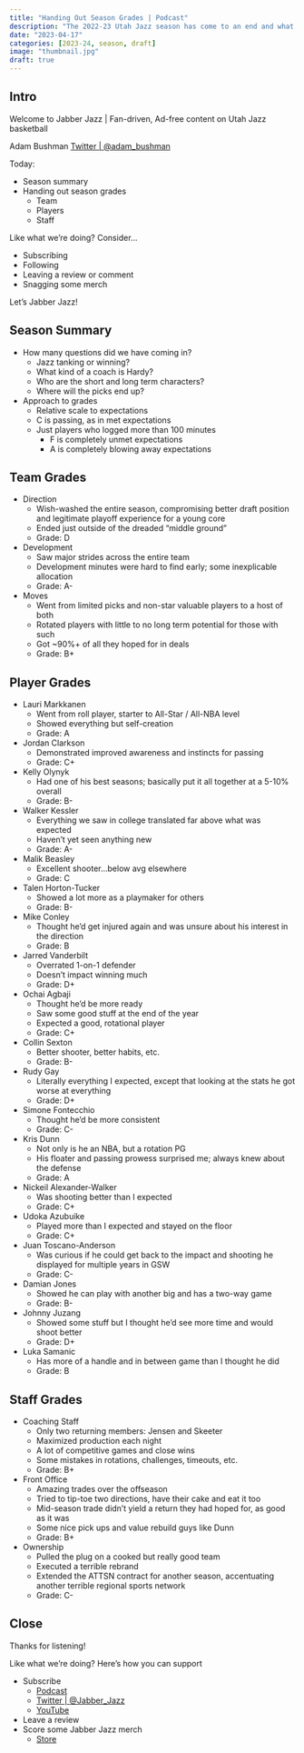 ```yaml
---
title: "Handing Out Season Grades | Podcast"
description: "The 2022-23 Utah Jazz season has come to an end and what a season it was. We run it back to hand out grades for team, players and staff."
date: "2023-04-17"
categories: [2023-24, season, draft]
image: "thumbnail.jpg"
draft: true
---
```


## Intro

Welcome to Jabber Jazz | Fan-driven, Ad-free content on Utah Jazz basketball

Adam Bushman [Twitter | @adam_bushman](https://www.twitter.com/adam_bushman)

Today:

*   Season summary
*   Handing out season grades
    -   Team
    -   Players
    -   Staff

Like what we're doing? Consider...

*   Subscribing
*   Following
*   Leaving a review or comment
*   Snagging some merch

Let's Jabber Jazz!


## Season Summary

*   How many questions did we have coming in?
    -   Jazz tanking or winning?
    -   What kind of a coach is Hardy?
    -   Who are the short and long term characters?
    -   Where will the picks end up?
*   Approach to grades
    -   Relative scale to expectations
    -   C is passing, as in met expectations
    -   Just players who logged more than 100 minutes
        *   F is completely unmet expectations
        *   A is completely blowing away expectations

## Team Grades

*   Direction
    -   Wish-washed the entire season, compromising better draft position and legitimate playoff experience for a young core
    -   Ended just outside of the dreaded "middle ground"
    -   Grade: D
*   Development
    -   Saw major strides across the entire team
    -   Development minutes were hard to find early; some inexplicable allocation
    -   Grade: A-
*   Moves
    -   Went from limited picks and non-star valuable players to a host of both
    -   Rotated players with little to no long term potential for those with such
    -   Got ~90%+ of all they hoped for in deals
    -   Grade: B+

## Player Grades

*   Lauri Markkanen
    -   Went from roll player, starter to All-Star / All-NBA level
    -   Showed everything but self-creation
    -   Grade: A
*   Jordan Clarkson
    -   Demonstrated improved awareness and instincts for passing
    -   Grade: C+
*   Kelly Olynyk
    -   Had one of his best seasons; basically put it all together at a 5-10% overall
    -   Grade: B-
*   Walker Kessler
    -   Everything we saw in college translated far above what was expected
    -   Haven't yet seen anything new
    -   Grade: A-
*   Malik Beasley
    -   Excellent shooter...below avg elsewhere
    -   Grade: C
*   Talen Horton-Tucker
    -   Showed a lot more as a playmaker for others
    -   Grade: B-
*   Mike Conley
    -   Thought he'd get injured again and was unsure about his interest in the direction
    -   Grade: B
*   Jarred Vanderbilt
    -   Overrated 1-on-1 defender
    -   Doesn't impact winning much
    -   Grade: D+
*   Ochai Agbaji
    -   Thought he'd be more ready
    -   Saw some good stuff at the end of the year
    -   Expected a good, rotational player
    -   Grade: C+
*   Collin Sexton
    -   Better shooter, better habits, etc.
    -   Grade: B-
*   Rudy Gay
    -   Literally everything I expected, except that looking at the stats he got worse at everything
    -   Grade: D+
*   Simone Fontecchio
    -   Thought he'd be more consistent
    -   Grade: C-
*   Kris Dunn
    -   Not only is he an NBA, but a rotation PG
    -   His floater and passing prowess surprised me; always knew about the defense
    -   Grade: A
*   Nickeil Alexander-Walker
    -   Was shooting better than I expected
    -   Grade: C+
*   Udoka Azubuike
    -   Played more than I expected and stayed on the floor
    -   Grade: C+
*   Juan Toscano-Anderson
    -   Was curious if he could get back to the impact and shooting he displayed for multiple years in GSW
    -   Grade: C-
*   Damian Jones
    -   Showed he can play with another big and has a two-way game
    -   Grade: B-
*   Johnny Juzang
    -   Showed some stuff but I thought he'd see more time and would shoot better
    -   Grade: D+
*   Luka Samanic
    -   Has more of a handle and in between game than I thought he did
    -   Grade: B

## Staff Grades

*   Coaching Staff
    -   Only two returning members: Jensen and Skeeter
    -   Maximized production each night
    -   A lot of competitive games and close wins
    -   Some mistakes in rotations, challenges, timeouts, etc.
    -   Grade: B+
*   Front Office
    -   Amazing trades over the offseason
    -   Tried to tip-toe two directions, have their cake and eat it too
    -   Mid-season trade didn't yield a return they had hoped for, as good as it was
    -   Some nice pick ups and value rebuild guys like Dunn
    -   Grade: B+
*   Ownership
    -   Pulled the plug on a cooked but really good team
    -   Executed a terrible rebrand
    -   Extended the ATTSN contract for another season, accentuating another terrible regional sports network
    -   Grade: C-

## Close

Thanks for listening!

Like what we're doing? Here's how you can support

*   Subscribe
    -   [Podcast](https://linktr.ee/jabberjazz)
    -   [Twitter | @Jabber_Jazz](https://twitter.com/Jabber_Jazz)
    -   [YouTube](https://www.youtube.com/jabberjazz)
*   Leave a review
*   Score some Jabber Jazz merch
    -   [Store](https://jabber-jazz.myspreadshop.com/)
